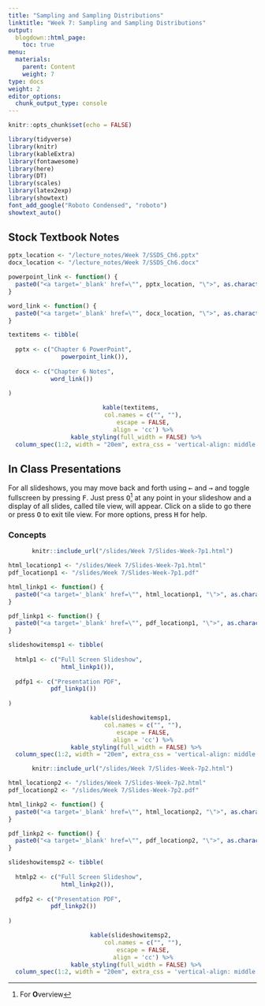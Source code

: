 ```yaml
---
title: "Sampling and Sampling Distributions"
linktitle: "Week 7: Sampling and Sampling Distributions"
output:
  blogdown::html_page:
    toc: true
menu:
  materials:
    parent: Content
    weight: 7
type: docs
weight: 2
editor_options: 
  chunk_output_type: console
---
```


<script>
  function resizeIframe(obj) {
    obj.style.height = obj.contentWindow.document.body.scrollHeight + 'px';
  }
</script>

<style>
  .hvr-sweep-to-left {
    display: inline-block;
    vertical-align: middle;
    -webkit-transform: perspective(1px) translateZ(0);
    transform: perspective(1px) translateZ(0);
    box-shadow: 0 0 1px rgba(0, 0, 0, 0);
    position: relative;
    -webkit-transition-property: color;
    transition-property: color;
    -webkit-transition-duration: 0.25s;
    transition-duration: 0.25s;
  }

.hvr-sweep-to-left:before {
  content: "";
  position: absolute;
  z-index: -1;
  top: 0;
  left: 0;
  right: 0;
  bottom: 0;
  background: #761756;
    -webkit-transform: scaleX(0);
  transform: scaleX(0);
  -webkit-transform-origin: 100% 50%;
  transform-origin: 100% 50%;
  -webkit-transition-property: transform;
  transition-property: transform;
  -webkit-transition-duration: 0.3s;
  transition-duration: 0.3s;
  -webkit-transition-timing-function: ease-out;
  transition-timing-function: ease-out;
}

.hvr-sweep-to-left:hover, .hvr-sweep-to-left:focus, .hvr-sweep-to-left:active {
  color: white;
}

.hvr-sweep-to-left:hover:before, .hvr-sweep-to-left:focus:before, .hvr-sweep-to-left:active:before {
  -webkit-transform: scaleX(1);
  transform: scaleX(1);
}

table > tbody > tr:hover > td, table > tbody > tr:hover > th {
  background-color: #ffffff;
}
</style>

```r
knitr::opts_chunk$set(echo = FALSE)

library(tidyverse)
library(knitr)
library(kableExtra)
library(fontawesome)
library(here)
library(DT)
library(scales)
library(latex2exp)
library(showtext)
font_add_google("Roboto Condensed", "roboto")
showtext_auto()
```

## Stock Textbook Notes

```r

pptx_location <- "/lecture_notes/Week 7/SSDS_Ch6.pptx"
docx_location <- "/lecture_notes/Week 7/SSDS_Ch6.docx"

powerpoint_link <- function() {
  paste0("<a target='_blank' href=\"", pptx_location, "\">", as.character(fa("file-powerpoint", fill = "#d04423", width = "2em")), "</a>")
}

word_link <- function() {
  paste0("<a target='_blank' href=\"", docx_location, "\">", as.character(fa("file-word", fill = "#00a4ef", width = "2em")), "</a>")
}

textitems <- tibble(
  
  pptx <- c("Chapter 6 PowerPoint",
               powerpoint_link()),
  
  docx <- c("Chapter 6 Notes",
            word_link())
  
)

```

<center>
```r
kable(textitems, 
      col.names = c("", ""),
      escape = FALSE,
      align = 'cc') %>%
  kable_styling(full_width = FALSE) %>%
  column_spec(1:2, width = "20em", extra_css = 'vertical-align: middle !important;', background = "#ffffff")
```
</center>

## In Class Presentations
For all slideshows, you may move back and forth using <kbd>←</kbd> and <kbd>→</kbd> and toggle fullscreen by pressing <kbd>F</kbd>. Just press <kbd>O</kbd>[^1] at any point in your slideshow and a display of all slides, called tile view, will appear. Click on a slide to go there or press <kbd>O</kbd> to exit tile view. For more options, press <kbd>H</kbd> for help.

### Concepts

<center>
```r
knitr::include_url("/slides/Week 7/Slides-Week-7p1.html")
```
</center>

```r

html_locationp1 <- "/slides/Week 7/Slides-Week-7p1.html"
pdf_locationp1 <- "/slides/Week 7/Slides-Week-7p1.pdf"

html_linkp1 <- function() {
  paste0("<a target='_blank' href=\"", html_locationp1, "\">", as.character(fa("person-chalkboard", fill = "#7ead86", width = "3em")), "</a>")
}

pdf_linkp1 <- function() {
  paste0("<a target='_blank' href=\"", pdf_locationp1, "\">", as.character(fa("file-pdf", fill = "#f40f02", width = "2em")), "</a>")
}

slideshowitemsp1 <- tibble(
  
  htmlp1 <- c("Full Screen Slideshow",
               html_linkp1()),
  
  pdfp1 <- c("Presentation PDF",
            pdf_linkp1())
  
)

```

<center>
```r
kable(slideshowitemsp1, 
      col.names = c("", ""),
      escape = FALSE,
      align = 'cc') %>%
  kable_styling(full_width = FALSE) %>%
  column_spec(1:2, width = "20em", extra_css = 'vertical-align: middle !important;', background = "#ffffff")
```
</center>

<center>
```r
knitr::include_url("/slides/Week 7/Slides-Week-7p2.html")
```
</center>

```r

html_locationp2 <- "/slides/Week 7/Slides-Week-7p2.html"
pdf_locationp2 <- "/slides/Week 7/Slides-Week-7p2.pdf"

html_linkp2 <- function() {
  paste0("<a target='_blank' href=\"", html_locationp2, "\">", as.character(fa("person-chalkboard", fill = "#7ead86", width = "3em")), "</a>")
}

pdf_linkp2 <- function() {
  paste0("<a target='_blank' href=\"", pdf_locationp2, "\">", as.character(fa("file-pdf", fill = "#f40f02", width = "2em")), "</a>")
}

slideshowitemsp2 <- tibble(
  
  htmlp2 <- c("Full Screen Slideshow",
               html_linkp2()),
  
  pdfp2 <- c("Presentation PDF",
            pdf_linkp2())
  
)

```

<center>
```r
kable(slideshowitemsp2, 
      col.names = c("", ""),
      escape = FALSE,
      align = 'cc') %>%
  kable_styling(full_width = FALSE) %>%
  column_spec(1:2, width = "20em", extra_css = 'vertical-align: middle !important;', background = "#ffffff")
```
</center>

[^1]: For <b>O</b>verview


